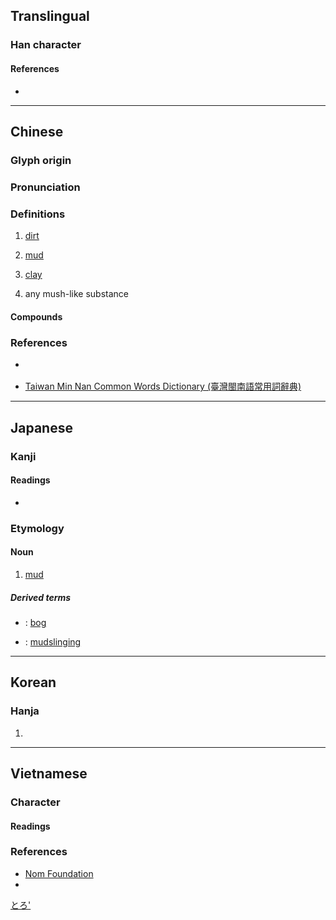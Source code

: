 {{character info/new}}
==Translingual==

===Han character===
{{Han char|rn=85|rad=水|as=05|sn=8|four=37111|canj=ESP|ids=⿰氵尼}}

====References====
* {{Han ref|kx=0617.110|dkj=17311|dj=1012.080|hdz=31595.080|uh=6CE5|ud=27877|bh=AA64|bd=43620}}

----

==Chinese==
{{zh-forms|alt=坭}}

===Glyph origin===
{{Han etym}}

===Pronunciation===
{{zh-pron
|m=ní,nì,nǐ,niè,nìng
|m-s=nyi2
|c=nai4,nei6
|h=pfs=nài/nì
|h_note=nài - colloquial; nì - literary
|md=nà̤
|mn=qz:lê/xm:nê/nî/qz:lî
|mn_note=lê/nê - literary; nî/lî - vernacular
|mn-t=ni5
|w=3nyi
|mc=y
|oc=y
|ma=y
|cat=n
}}
{{zh-attn-split}}

===Definitions===
{{zh-hanzi}}

# [[dirt]] {{zh-mw|c:嚿|c:坺}}
#: {{zh-x|玩 泥巴|play in the dirt}}
#: {{zh-x|一 嚿 泥|a clod of earth|C}}
# [[mud]]
#: {{zh-x|軟泥|soft mud}}
# [[clay]]
#: {{zh-x|泥娃娃|clay doll}}
# any mush-like substance
#: {{zh-x|薯泥|mashed potato}}
#: {{zh-x|泥膠|Blu-Tack}}
#: {{zh-x|鷹嘴豆泥|hummus}}

====Compounds====
{{zh-der|垢泥|和稀泥|叉灰泥|封泥|削鐵如泥|一丸泥|帶水拖泥|如泥|印泥|丸泥|困處泥塗|土泥|判若雲泥|壁上泥皮|泥多佛大|泥火山|泥金箋|抹稀泥|泥蟠|泥鰻|泥足巨人|泥沼|泥活字|泥腿|泥飯碗|泥沙俱下|泥塑|泥炭|油泥|泥坑|滯滯泥泥|水泥船|泥古不化|泥牆|沼泥|敷彩泥塑|泥崩|泥垢|泥磚|泥塗|澄泥硯|泥馬|爛醉如泥|泥流|泥灶|泥娃娃|泥潦|泡沫水泥|泥牛|泥頭酒|泥酒|泥土|泥漿|末泥|水泥熟料|泥汙|砍鐵如泥|泥金帖子|泥肥|火泥|泥塞竹管|排泥閥|泥濘|泥中隱刺|泥牛入海|泥古非今|泥堆|泥工|稀泥|泥水自蔽|木雕泥塑|泥塘|泥巴|汙泥|拘泥|泥豬瓦狗|泥板岩|曳尾泥塗|泥水|拖泥帶水|泥胎兒|泥水工|泥滓|泥煤|泥人張|泥掌|棗泥|泥龍|泥鞋窄襪|牆上泥皮|爛泥|泥首|淤泥|泥中|爐石水泥|泥點兒|水泥|泥腳|滯泥|泥封|泥淖|泥盆紀|泥腿光棍|泥石流|洗泥|泥鰍|泥飲|泥頭|泥金|泥醉|泥豬|泥船渡河|泥窗|泥犁|泥版|泥滯|泥沙|泥水匠|泥封函谷|泥子|泥塑木雕|泥垣宮|泥坯|泥地|泥人|泥丸|泥中刺|泥孩兒|水泥漆|水泥叢林|泥胎|泥療|泥灰|泥瓦匠|泥古|淈泥|紫泥|罡神泥鬼|鋼骨水泥|金泥|紫泥封|青泥|臭泥|醉如泥|雲泥異路|雲泥|雲泥之別|綠泥石|雪泥鴻爪|障泥|霑泥絮|膠泥|蒜泥|芋泥}}

===References===
* {{qualifier|Hakka}} {{R:hak:Lau 1997}}
* {{qualifier|Min Nan}} [http://twblg.dict.edu.tw/holodict_new/index.html Taiwan Min Nan Common Words Dictionary (臺灣閩南語常用詞辭典)]

----

==Japanese==

===Kanji===
{{ja-kanji|grade=c|rs=水05}}

====Readings====
* {{ja-readings|goon=ない|kanon=でい|kun=どろ-,なずむ-<なづむ-}}

===Etymology===
{{wikipedia|lang=ja}}
{{ja-kanjitab|どろ|yomi=k}}

====Noun====
{{ja-noun|どろ}}

# [[mud]]

=====Derived terms=====
* {{ja-r|泥沼|どろぬま}}: [[bog]]
* {{ja-r|泥仕合|どろじあい}}: [[mudslinging]]

[[Category:Japanese basic words|とろ']]

----

==Korean==

===Hanja===
{{ko-hanja|hangeul=[[니]]>[[이]]}}

# {{defn|lang=ko|sort=水05}}

----

==Vietnamese==

===Character===

====Readings====
{{vi-readings|rs=一00| hanviet = nề, nê, nệ, nè, nể, nễ, nơi}}

===References===
* [http://nomfoundation.org/common/nom_details.php?codepoint=6ce5 Nom Foundation]
* {{R:WinVNKey:Lê Sơn Thanh}}